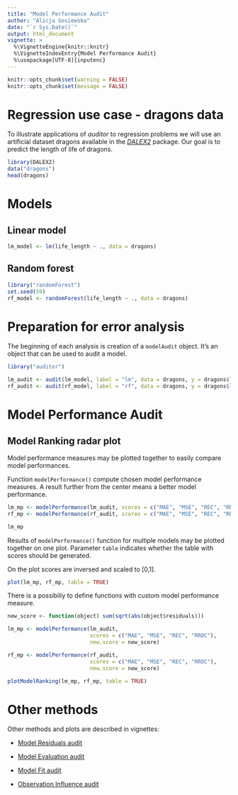 ```yaml
---
title: "Model Performance Audit"
author: "Alicja Gosiewska"
date: "`r Sys.Date()`"
output: html_document
vignette: >
  %\VignetteEngine{knitr::knitr}
  %\VignetteIndexEntry{Model Performance Audit}
  %\usepackage[UTF-8]{inputenc}
---
```



```r
knitr::opts_chunk$set(warning = FALSE)
knitr::opts_chunk$set(message = FALSE)
```



# Regression use case - dragons data

To illustrate applications of *auditor* to regression problems we will use an artificial dataset dragons available in the [*DALEX2*](https://github.com/ModelOriented/DALEX2) package. Our goal is to predict the length of life of dragons.

```r
library(DALEX2)
data("dragons")
head(dragons)
```

# Models


## Linear model
```r
lm_model <- lm(life_length ~ ., data = dragons)
```



## Random forest
```r
library("randomForest")
set.seed(59)
rf_model <- randomForest(life_length ~ ., data = dragons)
```


# Preparation for error analysis
The beginning of each analysis is creation of a `modelAudit` object. It’s an object that can be used to audit a model.

```r
library("auditor")

lm_audit <- audit(lm_model, label = "lm", data = dragons, y = dragons$life_length)
rf_audit <- audit(rf_model, label = "rf", data = dragons, y = dragons$life_length)
```


# Model Performance Audit

## Model Ranking radar plot

Model performance measures may be plotted together to easily compare model performances.

Function `modelPerformance()` compute chosen model performance measures. A result further from the center means a better model performance.

```r
lm_mp <- modelPerformance(lm_audit, scores = c("MAE", "MSE", "REC", "RROC"))
rf_mp <- modelPerformance(rf_audit, scores = c("MAE", "MSE", "REC", "RROC"))

lm_mp
```

Results of `modelPerformance()` function for multiple models may be plotted together on one plot.
Parameter `table` indicates whether the table with scores should be generated.

On the plot scores are inversed and scaled to [0,1].

```r
plot(lm_mp, rf_mp, table = TRUE)
```

There is a possibiliy to define functions with custom model performance measure.

```r
new_score <- function(object) sum(sqrt(abs(object$residuals)))

lm_mp <- modelPerformance(lm_audit,  
                          scores = c("MAE", "MSE", "REC", "RROC"), 
                          new.score = new_score)

rf_mp <- modelPerformance(rf_audit,  
                          scores = c("MAE", "MSE", "REC", "RROC"), 
                          new.score = new_score)

plotModelRanking(lm_mp, rf_mp, table = TRUE)
```



# Other methods

Other methods and plots are described in vignettes: 

* [Model Residuals audit](https://mi2datalab.github.io/auditor/articles/model_residuals_audit.html)

* [Model Evaluation audit](https://mi2datalab.github.io/auditor/articles/model_evaluation_audit.html)

* [Model Fit audit](https://mi2datalab.github.io/auditor/articles/model_fit_audit.html)

* [Observation Influence audit](https://mi2datalab.github.io/auditor/articles/observation_influence_audit.html)


